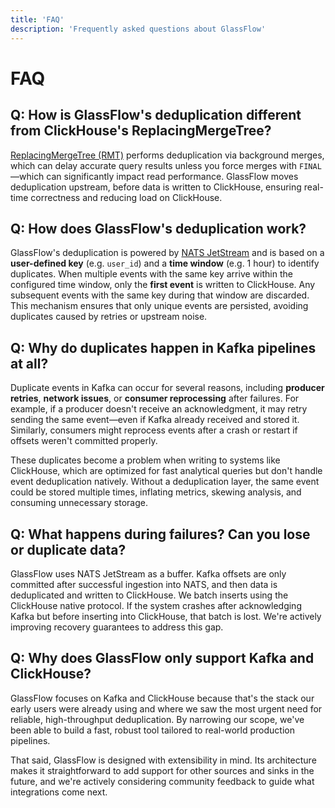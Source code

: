 ```yaml
---
title: 'FAQ'
description: 'Frequently asked questions about GlassFlow'
---
```


# FAQ

## Q: How is GlassFlow's deduplication different from ClickHouse's ReplacingMergeTree?

[ReplacingMergeTree (RMT)](https://clickhouse.com/docs/en/engines/table-engines/mergetree-family/replacingmergetree) performs deduplication via background merges, which can delay accurate query results unless you force merges with `FINAL`—which can significantly impact read performance. GlassFlow moves deduplication upstream, before data is written to ClickHouse, ensuring real-time correctness and reducing load on ClickHouse.

## Q: How does GlassFlow's deduplication work?

GlassFlow's deduplication is powered by [NATS JetStream](https://docs.nats.io/nats-concepts/jetstream) and is based on a **user-defined key** (e.g. `user_id`) and a **time window** (e.g. 1 hour) to identify duplicates. When multiple events with the same key arrive within the configured time window, only the **first event** is written to ClickHouse. Any subsequent events with the same key during that window are discarded. This mechanism ensures that only unique events are persisted, avoiding duplicates caused by retries or upstream noise.

## Q: Why do duplicates happen in Kafka pipelines at all?

Duplicate events in Kafka can occur for several reasons, including **producer retries**, **network issues**, or **consumer reprocessing** after failures. For example, if a producer doesn't receive an acknowledgment, it may retry sending the same event—even if Kafka already received and stored it. Similarly, consumers might reprocess events after a crash or restart if offsets weren't committed properly.

These duplicates become a problem when writing to systems like ClickHouse, which are optimized for fast analytical queries but don't handle event deduplication natively. Without a deduplication layer, the same event could be stored multiple times, inflating metrics, skewing analysis, and consuming unnecessary storage.

## Q: What happens during failures? Can you lose or duplicate data?

GlassFlow uses NATS JetStream as a buffer. Kafka offsets are only committed after successful ingestion into NATS, and then data is deduplicated and written to ClickHouse. We batch inserts using the ClickHouse native protocol. If the system crashes after acknowledging Kafka but before inserting into ClickHouse, that batch is lost. We're actively improving recovery guarantees to address this gap.

## Q: Why does GlassFlow only support Kafka and ClickHouse?

GlassFlow focuses on Kafka and ClickHouse because that's the stack our early users were already using and where we saw the most urgent need for reliable, high-throughput deduplication. By narrowing our scope, we've been able to build a fast, robust tool tailored to real-world production pipelines.

That said, GlassFlow is designed with extensibility in mind. Its architecture makes it straightforward to add support for other sources and sinks in the future, and we're actively considering community feedback to guide what integrations come next.